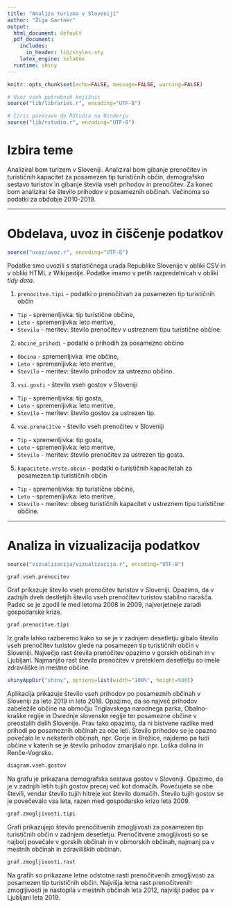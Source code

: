 ```yaml
---
title: "Analiza turizma v Sloveniji"
author: "Žiga Gartner"
output:
  html_document: default
  pdf_document:
    includes:
      in_header: lib/styles.sty
    latex_engine: xelatex
  runtime: shiny
---
```


```r
knitr::opts_chunk$set(echo=FALSE, message=FALSE, warning=FALSE)

# Uvoz vseh potrebnih knjižnic
source("lib/libraries.r", encoding="UTF-8")
```

```r
# Izris povezave do RStudia na Binderju
source("lib/rstudio.r", encoding="UTF-8")
```

# Izbira teme

Analiziral bom turizem v Sloveniji. Analiziral bom gibanje prenočitev in turističnih
kapacitet za posamezen tip turističnih občin, demografsko sestavo turistov in 
gibanje števila vseh prihodov in prenočitev. Za konec bom analiziral še
število prihodov v posameznih občinah. Večinoma so podatki za obdobje 2010-2019.




***

# Obdelava, uvoz in čiščenje podatkov

```r
source("uvoz/uvoz.r", encoding="UTF-8")
```

Podatke smo uvozili s statističnega urada Republike Slovenije v obliki CSV in v obliki HTML
z Wikipedije. Podatke imamo v petih razpredelnicah v obliki *tidy data*.

1. `prenocitve.tipi` - podatki o prenočitvah za posamezen tip turističnih občin
  - `Tip` - spremenljivka: tip turistične občine,
  - `Leto` - spremenljivka: leto meritve,
  - `Stevilo` - meritev: število prenočitev v ustreznem tipu turistične občine.

2. `obcine_prihodi` - podatki o prihodih za posamezno občino
  - `Obcina` - spremenljivka: ime občine,
  - `Leto` - spremenljivka: leto meritve,
  - `Stevilo` - meritev: število prihodov za ustrezno občino.

3. `vsi.gosti` - število vseh gostov v Sloveniji
  - `Tip` - spremenljivka: tip gosta,
  - `Leto` - spremenljivka: leto meritve,
  - `Stevilo` - meritev: število gostov za ustrezen tip.
  
4. `vse.prenocitve` - število vseh prenočitev v Sloveniji
  - `Tip` - spremenljivka: tip gosta,
  - `Leto` - spremenljivka: leto meritve,
  - `Stevilo` - meritev: število prenočitev za ustrezen tip gosta.
  
5. `kapacitete.vrste.obcin` - podatki o turističnih kapacitetah za posamezen tip turističnih občin
  - `Tip` - spremenljivka: tip turistične občine,
  - `Leto` - spremenljivka: leto meritve,
  - `Stevilo` - meritev: obseg turističnih kapacitet v ustreznem tipu turistične občine.  



***

# Analiza in vizualizacija podatkov

```r
source("vizualizacija/vizualizacija.r", encoding="UTF-8")
```

```r
graf.vseh.prenocitev
```

Graf prikazuje število vseh prenočitev turistov v Sloveniji.
Opazimo, da v zadnjih dveh destletjih število vseh prenočitev
turistov stabilno narašča. Padec se je zgodil le med letoma 2008
in 2009, najverjetneje zaradi gospodarske krize.



```r
graf.prenocitve.tipi
```

Iz grafa lahko razberemo kako so se je v zadnjem desetletju gibalo
število vseh prenočitev turistov glede na posamezen tip turističnih občin v
Sloveniji. Največjo rast števila prenočitev opazimo v gorskih občinah in 
v Ljubljani. Najmanjšo rast števila prenočitev v preteklem desetletju so
imele zdraviliške in mestne občine.



```r
shinyAppDir("shiny", options=list(width="100%", height=500))
```

Aplikacija prikazuje število vseh prihodov po posameznih občinah v
Sloveniji za leto 2019 in leto 2018. Opazimo, da so največ prihodov zabeležile
občine na območju Triglavskega narodnega parka, Obalno-kraške regije in
Osrednje slovenske regije ter posamezne občine v preostalih delih Slovenije.
Prav tako opazimo, da ni bistvene razlike med prihodi po posameznih občinah za
obe leti. Število prihodov se je opazno povečalo le v nekaterih občinah,
npr. Gorje in Brežice, najdemo pa tudi občine v katerih se je število
prihodov zmanjšalo npr. Loška dolina in Renče-Vogrsko.



```r
diagram.vseh.gostov
```

Na grafu je prikazana demografska sestava gostov v Sloveniji. Opazimo,
da je v zadnjih letih tujih gostov precej več kot domačih. Povečujeta se
obe števili, vendar število tujih hitreje kot število domačih. Število tujih 
gostov se je povečevalo vsa leta, razen med gospodarsko krizo leta 2009.



```r
graf.zmogljivosti.tipi
```

Grafi prikazujejo število prenočitvenih zmogljivosti za posamezen tip
turističnih občin v zadnjem desetletju. Prenočitvene zmogljivosti so se
najbolj povečale v gorskih občinah in v obmorskih občinah, najmanj pa v
mestnih občinah in zdraviliških občinah.



```r
graf.zmogljivosti.rast
```

Na grafih so prikazane letne odstotne rasti prenočitvenih zmogljivosti
za posamezen tip turističnih občin. Najvišja letna rast prenočitvenih 
zmogljivosti je nastopila v mestnih občinah leta 2012, najvišji
padec pa v Ljubljani leta 2019.


